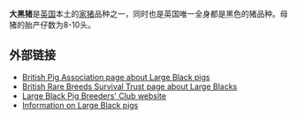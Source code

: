 {{猪品种信息框
|品种=大黑猪
|图片=Black pigs at Wherstead, Suffolk.jpg
|图片说明=大黑猪
|起源=
|起源地=英国
|分布=
|毛色=全身为黑色
|耳朵=
|美国品种委员会=
}}

'''大黑猪'''是[[英国|英国]]本土的[[家猪|家猪]]品种之一，同时也是英国唯一全身都是黑色的猪品种。母猪的胎产仔数为8-10头。

==外部链接==
*[https://web.archive.org/web/20090225030534/http://www.britishpigs.org.uk/breed_lb.htm British Pig Association page about Large Black pigs]
*[https://web.archive.org/web/20080908043421/http://www.rbst.org.uk/watch-list/pigs/largeblack.php British Rare Breeds Survival Trust page about Large Blacks]
*[http://www.largeblackpigs.co.uk/ Large Black Pig Breeders' Club website] {{Wayback|url=http://www.largeblackpigs.co.uk/ |date=20111204170810 }}
*[https://web.archive.org/web/20090430042759/http://www.centralpets.com/animals/mammals/pigs/pig5618.html Information on Large Black pigs]

{{Mammal-stub}}
